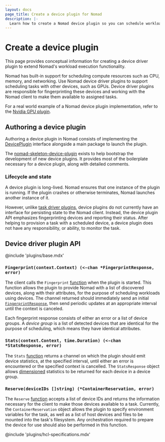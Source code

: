 ```yaml
---
layout: docs
page_title: Create a device plugin for Nomad
description: |-
  Learn how to create a Nomad device plugin so you can schedule workload tasks with other devices, such as GPUs. Review device plugin lifecycle and the device plugin API functions that you must implement in your device plugin.
---
```


# Create a device plugin

This page provides conceptual information for creating a device driver plugin to extend Nomad's workload execution functionality.

Nomad has built-in support for scheduling compute resources such as CPU, memory,
and networking. Use Nomad device driver plugins to support scheduling tasks with
other devices, such as GPUs. Device driver plugins are responsible for
fingerprinting these devices and working with the Nomad client to make them
available to assigned tasks.

For a real world example of a Nomad device plugin implementation, refer to the
[Nvidia GPU plugin](https://github.com/hashicorp/nomad-device-nvidia).

## Authoring a device plugin

Authoring a device plugin in Nomad consists of implementing the
[DevicePlugin][deviceplugin] interface alongside a main package to launch the
plugin.

The [nomad-skeleton-device-plugin][skeletonproject] exists to help bootstrap
the development of new device plugins. It provides most of the boilerplate
necessary for a device plugin, along with detailed comments.

### Lifecycle and state

A device plugin is long-lived. Nomad ensures that one instance of the plugin
is running. If the plugin crashes or otherwise terminates, Nomad launches
another instance of it.

However, unlike [task driver plugins](/nomad/plugins/author/task-driver), device
plugins do not currently have an interface for persisting state to the Nomad
client. Instead, the device plugin API emphasizes fingerprinting devices and
reporting their status. After helping to provision a task with a scheduled
device, a device plugin does not have any responsibility, or ability, to monitor
the task.

## Device driver plugin API

@include 'plugins/base.mdx'

### `Fingerprint(context.Context) (<-chan *FingerprintResponse, error)`

The client calls the `Fingerprint` [function][fingerprintfn] when the plugin is
started. This function allows the plugin to provide Nomad with a list of
discovered devices, along with their attributes, for the purpose of scheduling
workloads using devices. The channel returned should immediately send an initial
[`FingerprintResponse`][fingerprintresponse], then send periodic updates at an
appropriate interval until the context is canceled.

Each fingerprint response consists of either an error or a list of device
groups. A _device group_ is a list of detected devices that are identical for the
purpose of scheduling, which means they have identical attributes.

### `Stats(context.Context, time.Duration) (<-chan *StatsResponse, error)`

The `Stats` [function][statsfn] returns a channel on which the plugin should
emit device statistics, at the specified interval, until either an error is
encountered or the specified context is cancelled. The `StatsResponse` object
allows [dimensioned][dimensioned] statistics to be returned for each device in a device group.

### `Reserve(deviceIDs []string) (*ContainerReservation, error)`

The `Reserve` [function][reservefn] accepts a list of device IDs and returns the
information necessary for the client to make those devices available to a task.
Currently, the `ContainerReservation` object allows the plugin to specify
environment variables for the task, as well as a list of host devices and files
to be mounted into the task's filesystem. Any orchestration required to prepare
the device for use should also be performed in this function.

@include 'plugins/hcl-specifications.mdx'

[deviceplugin]: https://github.com/hashicorp/nomad/blob/main/plugins/device/device.go#L28
[skeletonproject]: https://github.com/hashicorp/nomad-skeleton-device-plugin
[fingerprintresponse]:https://github.com/hashicorp/nomad/blob/main/plugins/device/device.go#L45
[fingerprintfn]: https://github.com/hashicorp/nomad-skeleton-device-plugin/blob/main/device/device.go#L162
[statsfn]: https://github.com/hashicorp/nomad-skeleton-device-plugin/blob/main/device/device.go#L172
[reservefn]: https://github.com/hashicorp/nomad-skeleton-device-plugin/blob/main/device/device.go#L192
[dimensioned]: https://github.com/hashicorp/nomad/blob/main/plugins/shared/structs/stats.go#L37
